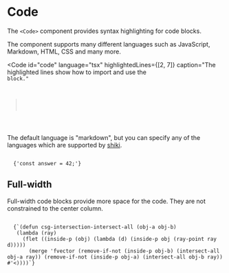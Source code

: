 
# Code

The `<Code>` component provides syntax highlighting for code blocks.

The component supports many different languages such as
<Sample variant="toggle" language="javascript">JavaScript</Sample>, 
<Sample variant="toggle" language="markdown">Markdown</Sample>, 
<Sample variant="toggle" language="html">HTML</Sample>, 
<Sample variant="toggle" language="css">CSS</Sample> and many more.

<Code
  id="code"
  language="tsx"
  highlightedLines={[2, 7]}
  caption="The highlighted lines show how to import and use the <Code> block."
>
  <Sample variant="basic" as="source" />
</Code>

The default language is "markdown", but you can specify any of the languages
which are supported by [shiki](https://shiki.style/themes).

<Code language="javascript" caption="The Hitchhiker's Guide to the Galaxy">
  {'const answer = 42;'}
</Code>

## Full-width

Full-width code blocks provide more space for the code. They are not constrained to the center column.

<Code language="javascript" fullWidth>
  {`(defun csg-intersection-intersect-all (obj-a obj-b)
   (lambda (ray)
     (flet ((inside-p (obj) (lambda (d) (inside-p obj (ray-point ray d)))))
       (merge 'fvector (remove-if-not (inside-p obj-b) (intersect-all obj-a ray)) (remove-if-not (inside-p obj-a) (intersect-all obj-b ray)) #'<))))`}
</Code>
